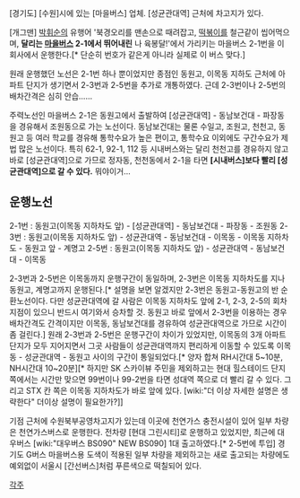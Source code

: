 {{{+1 栗田버스 / Yuljeon Bus }}}

[경기도] [수원]시에 있는 [마을버스] 업체. [성균관대역] 근처에 차고지가 있다.

[개그맨] [[박휘순]]의 유행어 '북경오리를 맨손으로 때려잡고, [[떡볶이]]를 철근같이 씹어먹으며, '''달리는 [[마을버스]] 2-1에서 뛰어내린''' 나 육봉달!'에서 가리키는 마을버스 2-1번을 이 회사에서 운행한다.[* 단순히 번호가 같은게 아니라 실제로 이 버스 맞다.]

원래 운행했던 노선은 2-1번 하나 뿐이었지만 종점인 동원고, 이목동 지하도 근처에 아파트 단지가 생기면서 2-3번과 2-5번을 추가로 개통하였다. 근데 2-3번이나 2-5번의 배차간격은 심히 안습......

주력노선인 마을버스 2-1은 동원고에서 출발하여 [성균관대역] - 동남보건대 - 파장동을 경유해서 조원동으로 가는 노선이다. 동남보건대는 물론 수일고, 조원고, 천천고, 동원고 등 여러 학교를 경유해 통학수요가 높은 편이고, 통학수요 이외에도 구간수요가 제법 많은 노선이다. 특히 62-1, 92-1, 112 등 시내버스와는 달리 천천고를 경유하지 않고 바로 [성균관대역]으로 가므로 정자동, 천천동에서 2-1을 타면 '''[시내버스]보다 빨리 [성균관대역]으로 갈 수 있다.''' 뭐야이거...

== 운행노선 ==
2-1번 : 동원고(이목동 지하차도 앞) - [성균관대역] - 동남보건대 - 파장동 - 조원동
2-3번 : 동원고(이목동 지하차도 앞) - 성균관대역 - 동남보건대 - 이목동 - 이목동 지하차도 - 동원고 앞 - 계명고
2-5번 : 동원고(이목동 지하차도 앞) - 성균관대역 - 동남보건대 - 이목동

2-3번과 2-5번은 이목동까지 운행구간이 동일하며, 2-3번은 이목동 지하차도를 지나 동원고, 계명고까지 운행된다.[* 설명을 보면 알겠지만 2-3번은 동원고-동원고의 반 순환노선이다. 다만 성균관대역에 갈 사람은 이목동 지하차도 앞에 2-1, 2-3, 2-5의 회차지점이 있으니 반드시 여기와서 승차할 것. 동원고 바로 앞에서 2-3번을 이용하는 경우 배차간격도 간격이지만 이목동, 동남보건대를 경유하여 성균관대역으로 가므로 시간이 좀 걸린다.] 원래 2-3번과 2-5번은 운행구간이 차이가 있었지만, 이목동의 3개 아파트단지가 모두 지어지면서 그곳 사람들이 성균관대역까지 편리하게 이동할 수 있도록 이목동 - 성균관대역 - 동원고 사이의 구간이 통일되었다.[* 양자 합쳐 RH시간대 5~10분, NH시간대 10~20분][* 하지만 SK 스카이뷰 주민을 제외하고는 현대 힐스테이드 단지 쪽에서는 시간만 맞으면 99번이나 99-2번을 타면 성대역 쪽으로 더 빨리 갈 수 있다. 그리고 STX 칸 쪽은 이목동 지하차도가 바로 앞에 있다. [wiki:"더 이상 자세한 설명은 생략한다" 더이상 설명이 필요한가?]]

기점 근처에 수원북부공영차고지가 있는데 이곳에 천연가스 충전시설이 있어 일부 차량은 천연가스버스로 운행한다. 전차량 [현대 그린시티]로 운행하고 있었지만, 최근에 대우버스 [wiki:"대우버스 BS090" NEW BS090] 1대 출고하였다.[* 2-5번에 투입] 경기도 G버스 마을버스용 도색이 적용된 일부 차량을 제외하고는 새로 출고되는 차량에도 예외없이 서울시 [간선버스]처럼 푸른색으로 떡칠되어 있다. 

[[각주]]
